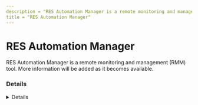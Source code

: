 ```yaml
---
description = "RES Automation Manager is a remote monitoring and management (RMM) tool. More information will be added as it becomes available."
title = "RES Automation Manager"
---
```




# RES Automation Manager

RES Automation Manager is a remote monitoring and management (RMM) tool. More information will be added as it becomes available.

### Details
<Details author={""}
         category={""}
         created={""}
         website={""}
         lastModified={"2-9-2024"}
         privileges={""}
         free={ false }
         verification={ false }
/>

#### Installation Paths
<Card code={ ["wisshell*.exe", "wmc.exe", "wmc_deployer.exe", "wmcsvc.exe"] }/>





### Forensic Artifacts




#### Network Artifacts
<EuiSpacer size="xl"/>
<NetworkArtifactsTable data={ [{"Description": "Known remote domains", "Domains": ["user_managed", "ivanti.com/"], "Ports": []}] }/>




### Detections
- Detects potential network activity of RES Automation Manager RMM tool
  - [Sigma Rule](https://github.com/magicsword-io/LOLRMM/blob/main/detections/sigma/res_automation_manager_network_sigma.yml)
- Detects potential processes activity of RES Automation Manager RMM tool
  - [Sigma Rule](https://github.com/magicsword-io/LOLRMM/blob/main/detections/sigma/res_automation_manager_processes_sigma.yml)

### References
- [https://forums.ivanti.com/s/article/INFO-Which-ports-does-Ivanti-Automation-use?language=en_US&ui-force-components-controllers-recordGlobalValueProvider.RecordGvp.getRecord=1](https://forums.ivanti.com/s/article/INFO-Which-ports-does-Ivanti-Automation-use?language=en_US&ui-force-components-controllers-recordGlobalValueProvider.RecordGvp.getRecord=1)

